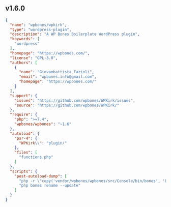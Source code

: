 
## v1.6.0

```json copy filename="composer.json" {21-38}
{
  "name": "wpbones/wpkirk",
  "type": "wordpress-plugin",
  "description": "A WP Bones Boilerplate WordPress plugin",
  "keywords": [
    "wordpress"
  ],
  "homepage": "https://wpbones.com/",
  "license": "GPL-3.0",
  "authors": [
    {
      "name": "Giovambattista Fazioli",
      "email": "wpbones.info@gmail.com",
      "homepage": "https://wpbones.com/"
    }
  ],
  "support": {
    "issues": "https://github.com/wpbones/WPKirk/issues",
    "source": "https://github.com/wpbones/WPKirk/"
  },
  "require": {
    "php": ">=7.4",
    "wpbones/wpbones": "~1.6"
  },
  "autoload": {
    "psr-4": {
      "WPKirk\\": "plugin/"
    },
    "files": [
      "functions.php"
    ]
  },
  "scripts": {
    "post-autoload-dump": [
      "php -r \"copy('vendor/wpbones/wpbones/src/Console/bin/bones', 'bones');\"",
      "php bones rename --update"
    ]
  }
}
```